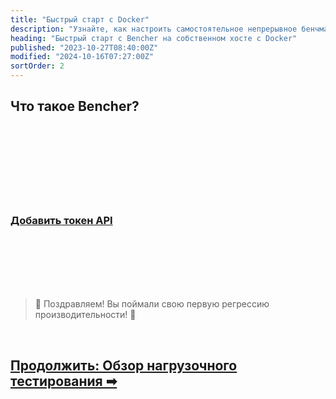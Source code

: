```yaml
---
title: "Быстрый старт с Docker"
description: "Узнайте, как настроить самостоятельное непрерывное бенчмаркинг с Bencher"
heading: "Быстрый старт с Bencher на собственном хосте с Docker"
published: "2023-10-27T08:40:00Z"
modified: "2024-10-16T07:27:00Z"
sortOrder: 2
---
```



## Что такое Bencher?

<BencherIntro />

<br />

<DockerSelfHosted />

<br />

<DockerInstall />

<br />

<QSInstallCli />

<br />

<DockerRunServers />

<br />

<DockerBencherHost />

<br />

<DockerSelfHostedAccount />

<br />

<QSApiToken>
    <h3><a id="add-api-token" href="http://localhost:3000/console/users/tokens/add?back=aHR0cHM6Ly9iZW5jaGVyLmRldi9ydS9kb2NzL3R1dG9yaWFsL3F1aWNrLXN0YXJ0LyNhZGQtYXBpLXRva2Vu">Добавить токен API</a></h3>
</QSApiToken>

<br />

<QSCreateProject />

<br />

<QSRunReport />

<br />

<QSGenerateAlert />

<br />
<br />

> 🐰 Поздравляем! Вы поймали свою первую регрессию производительности! 🎉

<br />

<h2><a href="/ru/docs/explanation/benchmarking/">Продолжить: Обзор нагрузочного тестирования ➡</a></h2>